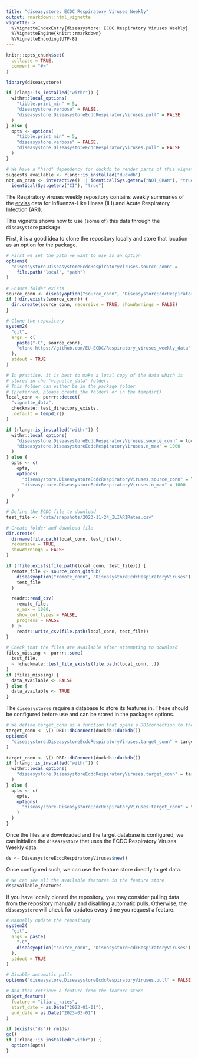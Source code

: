 ```yaml
---
title: "diseasystore: ECDC Respiratory Viruses Weekly"
output: rmarkdown::html_vignette
vignette: >
  %\VignetteIndexEntry{diseasystore: ECDC Respiratory Viruses Weekly}
  %\VignetteEngine{knitr::rmarkdown}
  %\VignetteEncoding{UTF-8}
---
```


```r
knitr::opts_chunk$set(
  collapse = TRUE,
  comment = "#>"
)
```

```r
library(diseasystore)
```

```r
if (rlang::is_installed("withr")) {
  withr::local_options(
    "tibble.print_min" = 5,
    "diseasystore.verbose" = FALSE,
    "diseasystore.DiseasystoreEcdcRespiratoryViruses.pull" = FALSE
  )
} else {
  opts <- options(
    "tibble.print_min" = 5,
    "diseasystore.verbose" = FALSE,
    "diseasystore.DiseasystoreEcdcRespiratoryViruses.pull" = FALSE
  )
}

# We have a "hard" dependency for duckdb to render parts of this vignette
suggests_available <- rlang::is_installed("duckdb")
not_on_cran <- interactive() || identical(Sys.getenv("NOT_CRAN"), "true") ||
  identical(Sys.getenv("CI"), "true")
```

The Respiratory viruses weekly repository contains weekly summaries of the
[erviss](https://www.ecdc.europa.eu/en/publications-data/european-respiratory-virus-surveillance-summary-erviss) data
for Influenza-Like Illness (ILI) and Acute Respiratory Infection (ARI).

This vignette shows how to use (some of) this data through the `diseasystore` package.

First, it is a good idea to clone the repository locally and store that location as an option for the package.

```r
# First we set the path we want to use as an option
options(
  "diseasystore.DiseasystoreEcdcRespiratoryViruses.source_conn" =
    file.path("local", "path")
)

# Ensure folder exists
source_conn <- diseasyoption("source_conn", "DiseasystoreEcdcRespiratoryViruses")
if (!dir.exists(source_conn)) {
  dir.create(source_conn, recursive = TRUE, showWarnings = FALSE)
}

# Clone the repository
system2(
  "git",
  args = c(
    paste("-C", source_conn),
    "clone https://github.com/EU-ECDC/Respiratory_viruses_weekly_data"
  ),
  stdout = TRUE
)
```

```r
# In practice, it is best to make a local copy of the data which is
# stored in the "vignette_data" folder.
# This folder can either be in the package folder
# (preferred, please create the folder) or in the tempdir().
local_conn <- purrr::detect(
  "vignette_data",
  checkmate::test_directory_exists,
  .default = tempdir()
)

if (rlang::is_installed("withr")) {
  withr::local_options(
    "diseasystore.DiseasystoreEcdcRespiratoryViruses.source_conn" = local_conn,
    "diseasystore.DiseasystoreEcdcRespiratoryViruses.n_max" = 1000
  )
} else {
  opts <- c(
    opts,
    options(
      "diseasystore.DiseasystoreEcdcRespiratoryViruses.source_conn" = local_conn,
      "diseasystore.DiseasystoreEcdcRespiratoryViruses.n_max" = 1000
    )
  )
}

# Define the ECDC file to download
test_file <- "data/snapshots/2023-11-24_ILIARIRates.csv"

# Create folder and download file
dir.create(
  dirname(file.path(local_conn, test_file)),
  recursive = TRUE,
  showWarnings = FALSE
)

if (!file.exists(file.path(local_conn, test_file))) {
  remote_file <- source_conn_github(
    diseasyoption("remote_conn", "DiseasystoreEcdcRespiratoryViruses"),
    test_file
  )

  readr::read_csv(
    remote_file,
    n_max = 1000,
    show_col_types = FALSE,
    progress = FALSE
  ) |>
    readr::write_csv(file.path(local_conn, test_file))
}

# Check that the files are available after attempting to download
files_missing <- purrr::some(
  test_file,
  ~ !checkmate::test_file_exists(file.path(local_conn, .))
)
if (files_missing) {
  data_available <- FALSE
} else {
  data_available <- TRUE
}
```


The `diseasystores` require a database to store its features in.
These should be configured before use and can be stored in the packages options.
```r
# We define target_conn as a function that opens a DBIconnection to the DB
target_conn <- \() DBI::dbConnect(duckdb::duckdb())
options(
  "diseasystore.DiseasystoreEcdcRespiratoryViruses.target_conn" = target_conn
)
```


```r
target_conn <- \() DBI::dbConnect(duckdb::duckdb())
if (rlang::is_installed("withr")) {
  withr::local_options(
    "diseasystore.DiseasystoreEcdcRespiratoryViruses.target_conn" = target_conn
  )
} else {
  opts <- c(
    opts,
    options(
      "diseasystore.DiseasystoreEcdcRespiratoryViruses.target_conn" = target_conn
    )
  )
}
```


Once the files are downloaded and the target database is configured, we can initialize the `diseasystore` that uses the
ECDC Respiratory Viruses Weekly data.
```r
ds <- DiseasystoreEcdcRespiratoryViruses$new()
```

Once configured such, we can use the feature store directly to get data.
```r
# We can see all the available features in the feature store
ds$available_features
```

If you have locally cloned the repository, you may consider pulling data from the repository manually and disabling
automatic pulls. Otherwise, the `diseasystore` will check for updates every time you request a feature.
```r
# Manually update the repository
system2(
  "git",
  args = paste(
    "-C",
    diseasyoption("source_conn", "DiseasystoreEcdcRespiratoryViruses")
  ),
  stdout = TRUE
)

# Disable automatic pulls
options("diseasystore.DiseasystoreEcdcRespiratoryViruses.pull" = FALSE)
```


```r
# And then retrieve a feature from the feature store
ds$get_feature(
  feature = "iliari_rates",
  start_date = as.Date("2023-01-01"),
  end_date = as.Date("2023-03-01")
)
```


```r
if (exists("ds")) rm(ds)
gc()
if (!rlang::is_installed("withr")) {
  options(opts)
}
```

